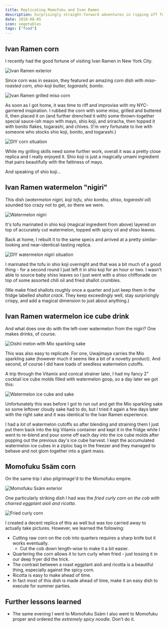 ```yaml
---
title: Replicating Momofuku and Ivan Ramen
description: Surprisingly straight-forward adventures in ripping off food icons
date: 2018-08-05
icon: vegetables
tags: ["food"]
---
```


## Ivan Ramen corn

I recently had the good fortune of visiting Ivan Ramen in New York City.

![](images/IMG_20180731_103705.jpg "Ivan Ramen exterior")

Since corn was in season, they featured an amazing corn dish with _miso-roasted corn, shio-koji butter, togarashi, bonito_.

![](images/IMG_20180802_124834_Bokeh.jpg "Ivan Ramen grilled miso corn")

As soon as I got home, it was time to riff and improvise with my NYC-garnered inspiration.
I rubbed the corn with some miso, grilled and buttered it, then placed it on (and further drenched it with) some thrown-together special sauce-ish mayo with mayo, shio koji, and sriracha,
then topped it with bonito flakes, togarashi, and chives.
(I'm very fortunate to live with someone who stocks shio koji, bonito, and togarashi.)

![](images/IMG_20180805_135613.jpg "DIY corn situation")

While my grilling skills need some further work, overall it was a pretty close replica and I really enjoyed it.
Shio koji is just a magically umami ingredient that pairs beautifully with the fattiness of mayo.

And speaking of shio koji...

## Ivan Ramen watermelon "nigiri"

This dish (_watermelon nigiri, koji tofu, shio kombu, shiso, togarashi oil_) sounded too crazy not to get, so there we were.

![](images/IMG_20180731_132857.jpg "Watermelon nigiri")

It's tofu marinated in shio koji (magical ingredient from above) layered on top of accurately cut watermelon, topped with spicy oil and shiso leaves.

Back at home, I rebuilt it to the same specs and arrived at a pretty similar-looking and near-identical-tasting replica.

![](images/IMG_20180805_124328_Bokeh.jpg "DIY watermelon nigiri situation")

I marinated the tofu in shio koji overnight and that was a bit much of a good thing - for a second round I just left it in shio koji for an hour or two.
I wasn't able to source baby shiso leaves so I just went with a shiso chiffonade on top of some assorted chili oil and fried shallot crumbles.

(We make fried shallots roughly once a quarter and just keep them in the fridge labelled _shallot crack_.
They keep exceedingly well, stay surprisingly crispy, and add a magical dimension to just about anything.)

## Ivan Ramen watermelon ice cube drink

And what does one do with the left-over watermelon from the nigiri? One makes drinks, of course.

![](images/IMG_20180802_124637.jpg "Oishii melon with Mio sparkling sake")

This was also easy to replicate. For one, Uwajimaya carries the Mio sparkling sake (however much it seems like a bit of a novelty product).
And second, of course I did have loads of seedless watermelon cutoffs.

A trip through the Vitamix and conical strainer later, I had my fancy 2" cocktail ice cube molds filled with watermelon goop, so a day later we got this:

![](images/IMG_20180805_130720_Bokeh.jpg "Watermelon ice cube and sake")

Unfortunately this was before I got to run out and get the Mio sparkling sake so some leftover cloudy sake had to do,
but I tried it again a few days later with the right sake and it was identical to the Ivan Ramen experience.

I had a _lot_ of watermelon cutoffs so after blending and straining them I just put them back into the big Vitamix container
and kept it in the fridge while I went to re-blend and pour some off each day into the ice cube molds after popping out the previous day's
ice cube harvest. I kept the accumulated watermelon ice cubes in a ziploc bag in the freezer and they managed to behave and not glom together
into a giant mass.

## Momofuku Ss&auml;m corn

On the same trip I also pilgrimage'd to the Momofuku empire.

![](images/IMG_20180729_184635.jpg "Momofuku Ssäm exterior")

One particularly striking dish I had was the _fried curly corn on the cob with charred eggplant aioli and ricotta_.

![](images/IMG_20180729_185839_Bokeh.jpg "Fried curly corn")

I created a decent replica of this as well but was too carried away to actually take pictures. However, we learned the following:

- Cutting raw corn on the cob into quarters requires a sharp knife but it works eventually.
  - Cut the cob down length-wise to make it a bit easier.
- Quartering the corn allows it to turn curly when fried - just tossing it in our deep fryer did the trick.
- The contrast between a roast eggplant aioli and ricotta is a beautiful thing, especially against the spicy corn.
- Ricotta is easy to make ahead of time.
- In fact most of this dish is made ahead of time, make it an easy dish to execute for summer parties.

## Further lessons learned

- The same evening I went to Momofuku Ss&auml;m I also went to Momofuku proper and ordered the _extremely spicy noodle_. Don't do it.
